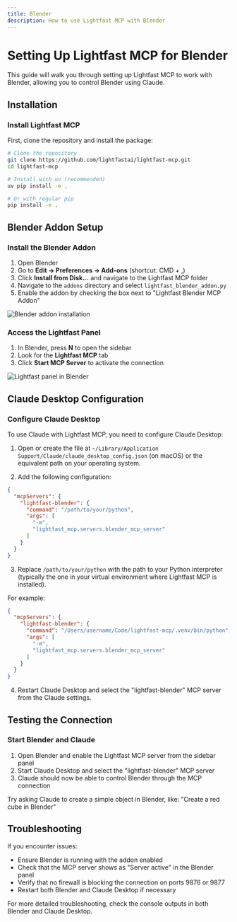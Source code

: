 ```yaml
---
title: Blender
description: How to use Lightfast MCP with Blender
---
```


# Setting Up Lightfast MCP for Blender

This guide will walk you through setting up Lightfast MCP to work with Blender, allowing you to control Blender using Claude.

## Installation

### Install Lightfast MCP

First, clone the repository and install the package:

```bash
# Clone the repository
git clone https://github.com/lightfastai/lightfast-mcp.git
cd lightfast-mcp

# Install with uv (recommended)
uv pip install -e .

# Or with regular pip
pip install -e .
```

## Blender Addon Setup

### Install the Blender Addon

1. Open Blender
2. Go to **Edit → Preferences → Add-ons** (shortcut: CMD + ,)
3. Click **Install from Disk...** and navigate to the Lightfast MCP folder
4. Navigate to the `addons` directory and select `lightfast_blender_addon.py`
5. Enable the addon by checking the box next to "Lightfast Blender MCP Addon"

![Blender addon installation](/images/blender-addon-install.png)

### Access the Lightfast Panel

1. In Blender, press **N** to open the sidebar
2. Look for the **Lightfast MCP** tab
3. Click **Start MCP Server** to activate the connection

![Lightfast panel in Blender](/images/blender-panel.png)

## Claude Desktop Configuration

### Configure Claude Desktop

To use Claude with Lightfast MCP, you need to configure Claude Desktop:

1. Open or create the file at `~/Library/Application Support/Claude/claude_desktop_config.json` (on macOS) or the equivalent path on your operating system.

2. Add the following configuration:

```json
{
  "mcpServers": {
    "lightfast-blender": {
      "command": "/path/to/your/python",
      "args": [
        "-m",
        "lightfast_mcp.servers.blender_mcp_server"
      ]
    }
  }
}
```

3. Replace `/path/to/your/python` with the path to your Python interpreter (typically the one in your virtual environment where Lightfast MCP is installed).

For example:

```json
{
  "mcpServers": {
    "lightfast-blender": {
      "command": "/Users/username/Code/lightfast-mcp/.venv/bin/python",
      "args": [
        "-m",
        "lightfast_mcp.servers.blender_mcp_server"
      ]
    }
  }
}
```

4. Restart Claude Desktop and select the "lightfast-blender" MCP server from the Claude settings.

## Testing the Connection

### Start Blender and Claude

1. Open Blender and enable the Lightfast MCP server from the sidebar panel
2. Start Claude Desktop and select the "lightfast-blender" MCP server
3. Claude should now be able to control Blender through the MCP connection

Try asking Claude to create a simple object in Blender, like: "Create a red cube in Blender"

## Troubleshooting

If you encounter issues:

- Ensure Blender is running with the addon enabled
- Check that the MCP server shows as "Server active" in the Blender panel
- Verify that no firewall is blocking the connection on ports 9876 or 9877
- Restart both Blender and Claude Desktop if necessary

For more detailed troubleshooting, check the console outputs in both Blender and Claude Desktop. 